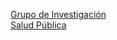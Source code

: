 ::: margin-logo
::: {#margin-cild .margin-child}
[Grupo de Investigación</br>Salud Pública](https://scienti.minciencias.gov.co/gruplac/jsp/visualiza/visualizagr.jsp?nro=00000000008168)
:::
:::
